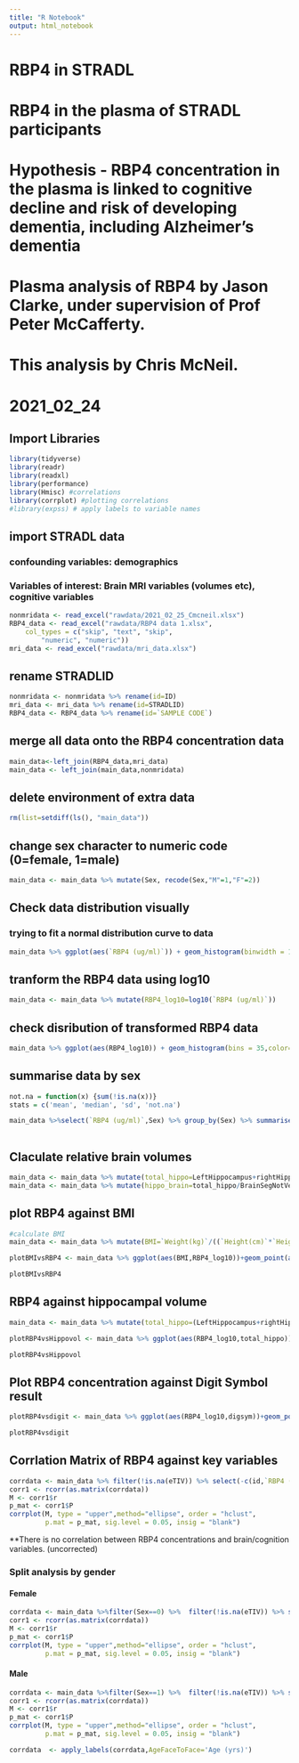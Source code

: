 ```yaml
---
title: "R Notebook"
output: html_notebook
---
```

# RBP4 in STRADL

# RBP4 in the plasma of STRADL participants
# Hypothesis - RBP4 concentration in the plasma is linked to cognitive decline and risk of developing dementia, including Alzheimer's dementia

# Plasma analysis of RBP4 by Jason Clarke, under supervision of Prof Peter McCafferty.
# This analysis by Chris McNeil. 
# 2021_02_24

## Import Libraries

```r

library(tidyverse)
library(readr)
library(readxl)
library(performance)
library(Hmisc) #correlations
library(corrplot) #plotting correlations
#library(expss) # apply labels to variable names
```

## import STRADL data
### confounding variables: demographics
### Variables of interest: Brain MRI variables (volumes etc), cognitive variables



```r
nonmridata <- read_excel("rawdata/2021_02_25_Cmcneil.xlsx")
RBP4_data <- read_excel("rawdata/RBP4 data 1.xlsx", 
    col_types = c("skip", "text", "skip", 
        "numeric", "numeric"))
mri_data <- read_excel("rawdata/mri_data.xlsx")
```



## rename STRADLID

```r
nonmridata <- nonmridata %>% rename(id=ID)
mri_data <- mri_data %>% rename(id=STRADLID)
RBP4_data <- RBP4_data %>% rename(id=`SAMPLE CODE`)
```


## merge all data onto the RBP4 concentration data

```r
main_data<-left_join(RBP4_data,mri_data)
main_data <- left_join(main_data,nonmridata)
```
## delete environment of extra data

```r
rm(list=setdiff(ls(), "main_data"))
```

## change sex character to numeric code (0=female, 1=male)
```r
main_data <- main_data %>% mutate(Sex, recode(Sex,"M"=1,"F"=2))

```




## Check data distribution visually
### trying to fit a normal distribution curve to data

```r
main_data %>% ggplot(aes(`RBP4 (ug/ml)`)) + geom_histogram(binwidth = 10,color="black", fill = "steelblue", alpha=.4,aes( y=..density..))+stat_function(fun = dnorm, args = list(mean =mean(main_data$`RBP4 (ug/ml)`), sd=sd(main_data$`RBP4 (ug/ml)`))) + theme_bw()

```

## tranform the RBP4 data using log10


```r
main_data <- main_data %>% mutate(RBP4_log10=log10(`RBP4 (ug/ml)`))
```

## check disribution of transformed RBP4 data


```r
main_data %>% ggplot(aes(RBP4_log10)) + geom_histogram(bins = 35,color="black", fill = "steelblue", alpha=.4,aes( y=..density..))+stat_function(fun = dnorm, args = list(mean =mean(main_data$RBP4_log10), sd=sd(main_data$RBP4_log10))) + theme_bw()

```

## summarise data by sex
```r
not.na = function(x) {sum(!is.na(x))}
stats = c('mean', 'median', 'sd', 'not.na')

main_data %>%select(`RBP4 (ug/ml)`,Sex) %>% group_by(Sex) %>% summarise_all(.funs=stats)
                      
```
## Claculate relative brain volumes

```r
main_data <- main_data %>% mutate(total_hippo=LeftHippocampus+rightHippocampusVol)
main_data <- main_data %>% mutate(hippo_brain=total_hippo/BrainSegNotVent,hippo_icv=total_hippo/eTIV,hippo_brain=total_hippo/BrainSegNotVent)

```

## plot RBP4 against BMI
```r
#calculate BMI
main_data <- main_data %>% mutate(BMI=`Weight(kg)`/((`Height(cm)`*`Height(cm)`)/10000))
```

```r
plotBMIvsRBP4 <- main_data %>% ggplot(aes(BMI,RBP4_log10))+geom_point(aes(color=factor(Sex)))+geom_smooth() + theme_bw()

plotBMIvsRBP4
```

## RBP4 against hippocampal volume

```r
main_data <- main_data %>% mutate(total_hippo=(LeftHippocampus+rightHippocampusVol))

plotRBP4vsHippovol <- main_data %>% ggplot(aes(RBP4_log10,total_hippo))+geom_point()+stat_smooth(method='lm') + theme_bw()

plotRBP4vsHippovol


```

## Plot RBP4 concentration against Digit Symbol result
```r
plotRBP4vsdigit <- main_data %>% ggplot(aes(RBP4_log10,digsym))+geom_point()+stat_smooth(method='lm') + theme_bw()

plotRBP4vsdigit
```
## Corrlation Matrix of RBP4 against key variables
```r
corrdata <- main_data %>% filter(!is.na(eTIV)) %>% select(-c(id,`RBP4 (ug/ml)`,Sex,`Height(cm)`,`Weight(kg)`,CRP,`GripStrength(kg)`,SD,CortexVol,eTIV,BrainSegNotVent,mrtote,mrtottime)) 
corr1 <- rcorr(as.matrix(corrdata))
M <- corr1$r
p_mat <- corr1$P
corrplot(M, type = "upper",method="ellipse", order = "hclust", 
         p.mat = p_mat, sig.level = 0.05, insig = "blank")


```


**There is no correlation between RBP4 concentrations and brain/cognition variables. (uncorrected)

### Split analysis by gender

#### Female

```r
corrdata <- main_data %>%filter(Sex==0) %>%  filter(!is.na(eTIV)) %>% select(-c(id,`RBP4 (ug/ml)`,Sex,`Height(cm)`,`Weight(kg)`,CRP,`GripStrength(kg)`,SD,CortexVol,eTIV,BrainSegNotVent,mrtote,mrtottime)) 
corr1 <- rcorr(as.matrix(corrdata))
M <- corr1$r
p_mat <- corr1$P
corrplot(M, type = "upper",method="ellipse", order = "hclust", 
         p.mat = p_mat, sig.level = 0.05, insig = "blank")
```


#### Male
```r
corrdata <- main_data %>%filter(Sex==1) %>%  filter(!is.na(eTIV)) %>% select(-c(id,`RBP4 (ug/ml)`,Sex,`Height(cm)`,`Weight(kg)`,CRP,`GripStrength(kg)`,SD,CortexVol,eTIV,BrainSegNotVent,mrtote,mrtottime)) 
corr1 <- rcorr(as.matrix(corrdata))
M <- corr1$r
p_mat <- corr1$P
corrplot(M, type = "upper",method="ellipse", order = "hclust", 
         p.mat = p_mat, sig.level = 0.05, insig = "blank")
```

```r

corrdata  <- apply_labels(corrdata,AgeFaceToFace='Age (yrs)')
```
